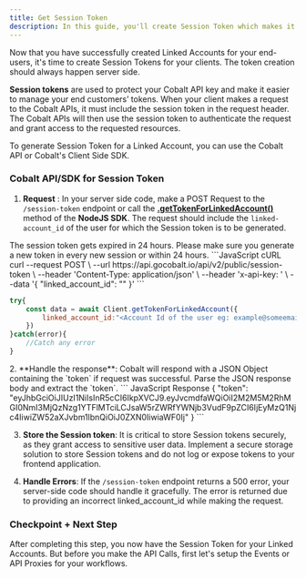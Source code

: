 ```yaml
---
title: Get Session Token
description: In this guide, you'll create Session Token which makes it easier to manage you end customer's tokens.
---
```

Now that you have successfully created Linked Accounts for your end-users, it's time to create Session Tokens for your clients. The token creation should always happen server side.

**Session tokens** are used to protect your Cobalt API key and make it easier to manage your end customers’ tokens. When your client makes a request to the Cobalt APIs, it must include the session token in the request header. The Cobalt APIs will then use the session token to authenticate the request and grant access to the requested resources.

To generate Session Token for a Linked Account, you can use the Cobalt API or Cobalt's Client Side SDK.

### Cobalt API/SDK for Session Token

1. **Request** : In your server side code, make a POST Request to the `/session-token` endpoint or call the [**.getTokenForLinkedAccount()**](https://docs.gocobalt.io/sdks/server-side-sdks/nodejs-sdk#gettokenforlinkedaccount) method of the **NodeJS SDK**. The request should include the `linked-account_id` of the user for which the Session token is to be generated.
<Warning>
The session token gets expired in 24 hours. Please make sure you generate a new token in every new session or within 24 hours.
</Warning>

<CodeGroup>
```JavaScript cURL
    curl --request POST \
  --url https://api.gocobalt.io/api/v2/public/session-token \
  --header 'Content-Type: application/json' \
  --header 'x-api-key: <api-key>' \
  --data '{
  "linked_account_id": "<string>"
}'
```

```JavaScript SDK
try{
    const data = await Client.getTokenForLinkedAccount({
        linked_account_id:"<Account Id of the user eg: example@someemail.com>"
    })
}catch(error){
    //Catch any error
}
```
</CodeGroup>
2. **Handle the response**: Cobalt will respond with a JSON Object containing the `token` if request was successful. Parse the JSON response body and extract the `token`.
``` JavaScript Response
{
    "token": "eyJhbGciOiJIUzI1NiIsInR5cCI6IkpXVCJ9.eyJvcmdfaWQiOiI2M2M5M2RhMGI0NmI3MjQzNzg1YTFlMTciLCJsaW5rZWRfYWNjb3VudF9pZCI6IjEyMzQ1Njc4IiwiZW52aXJvbm1lbnQiOiJ0ZXN0IiwiaWF0Ij"
}
```

3. **Store the Session token**: It is critical to store Session tokens securely, as they grant access to sensitive user data. Implement a secure storage solution to store Session tokens and do not log or expose tokens to your frontend application.

4. **Handle Errors**: If the `/session-token` endpoint returns a 500 error, your server-side code should handle it gracefully. The error is returned due to providing an incorrect linked_account_id while making the request.

### Checkpoint + Next Step

<Check>
After completing this step, you now have the Session Token for your Linked Accounts. But before you make the API Calls, first let's setup the Events or API Proxies for your workflows.
</Check>